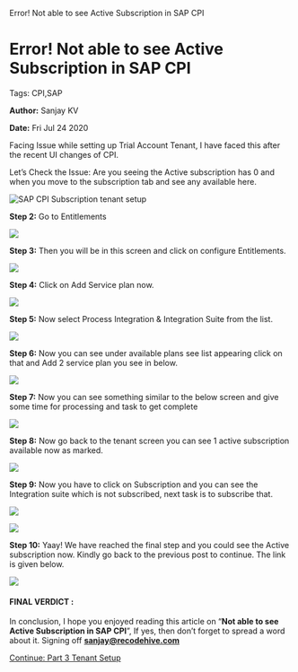    Error! Not able to see Active Subscription in SAP CPI

Error! Not able to see Active Subscription in SAP CPI
=====================================================

Tags: CPI,SAP

**Author:** Sanjay KV

**Date:** Fri Jul 24 2020

Facing Issue while setting up Trial Account Tenant, I have faced this after the recent UI changes of CPI.

Let’s Check the Issue: Are you seeing the Active subscription has 0 and when you move to the subscription tab and see any available here.

![SAP CPI Subscription tenant setup](https://recodehive.com/wp-content/uploads/2020/07/GetImage-1.png)

**Step 2:** Go to Entitlements

![](https://recodehive.com/wp-content/uploads/2020/09/GetImage-3-1024x659.png)

**Step 3:** Then you will be in this screen and click on configure Entitlements.

![](https://recodehive.com/wp-content/uploads/2020/09/GetImage-4-1024x363.png)

**Step 4:** Click on Add Service plan now.

![](https://recodehive.com/wp-content/uploads/2020/09/GetImage-5-1024x293.png)

**Step 5:** Now select Process Integration & Integration Suite from the list.

![](https://recodehive.com/wp-content/uploads/2020/09/GetImage-6-1024x537.png)

**Step 6:** Now you can see under available plans see list appearing click on that and Add 2 service plan you see in below.

![](https://recodehive.com/wp-content/uploads/2020/09/GetImage-7-1024x564.png)

**Step 7:** Now you can see something similar to the below screen and give some time for processing and task to get complete

![](https://recodehive.com/wp-content/uploads/2020/09/GetImage-12-1024x172.png)

**Step 8:** Now go back to the tenant screen you can see 1 active subscription available now as marked.

![](https://recodehive.com/wp-content/uploads/2020/09/GetImage-13-1024x319.png)

**Step 9:** Now you have to click on Subscription and you can see the Integration suite which is not subscribed, next task is to subscribe that.

![](https://recodehive.com/wp-content/uploads/2020/09/GetImage-9-1.png)

![](blob:https://recodehive.com/97f76f50-0090-4542-975e-aab8b96b2ae8)

**Step 10:** Yaay! We have reached the final step and you could see the Active subscription now. Kindly go back to the previous post to continue. The link is given below.

![](https://recodehive.com/wp-content/uploads/2020/09/GetImage-11-1024x381.png)

#### FINAL VERDICT :

In conclusion, I hope you enjoyed reading this article on “**Not able to see Active Subscription in SAP CPI**”, If yes, then don’t forget to spread a word about it. Signing off **[sanjay@recodehive.com](https://recodehive.com/about-us/)**

[Continue: Part 3 Tenant Setup](https://recodehive.com/set-up-sap-cpi-tenant-in-trial-account-2/)